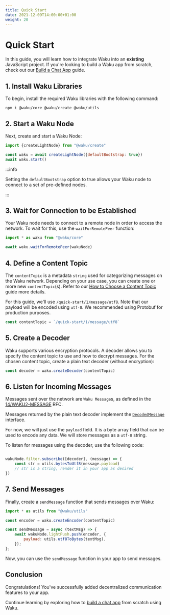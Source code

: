 ```yaml
---
title: Quick Start
date: 2021-12-09T14:00:00+01:00
weight: 20
---
```


# Quick Start

In this guide, you will learn how to integrate Waku into an **existing** JavaScript project.
If you're looking to build a Waku app from scratch, check out our [Build a Chat App](./build-chat-app.md) guide.

## 1. Install Waku Libraries

To begin, install the required Waku libraries with the following command:

```shell
npm i @waku/core @waku/create @waku/utils
```

## 2. Start a Waku Node

Next, create and start a Waku Node:

```js
import {createLightNode} from "@waku/create"

const waku = await createLightNode({defaultBootstrap: true})
await waku.start()
```

:::info

Setting the `defaultBootstrap` option to true allows your Waku node to connect to a set of pre-defined nodes.

:::

## 3. Wait for Connection to be Established

Your Waku node needs to connect to a remote node in order to access the network.
To wait for this, use the `waitForRemotePeer` function:

```js
import * as waku from "@waku/core"

await waku.waitForRemotePeer(wakuNode)
```

## 4. Define a Content Topic

The `contentTopic` is a metadata `string` used for categorizing messages on the Waku network.
Depending on your use case, you can create one or more new `contentTopic`(s).
Refer to our [How to Choose a Content Topic](/overview/concepts/content-topics) guide more details.

For this guide, we'll use `/quick-start/1/message/utf8`.
Note that our payload will be encoded using `utf-8`.
We recommended using Protobuf for production purposes.

```js
const contentTopic = `/quick-start/1/message/utf8`
```

## 5. Create a Decoder

Waku supports various encryption protocols.
A decoder allows you to specify the content topic to use and how to decrypt messages.
For the chosen content topic, create a plain text decoder (without encryption):

```js
const decoder = waku.createDecoder(contentTopic)
```

## 6. Listen for Incoming Messages

Messages sent over the network are `Waku Message`s,
as defined in the [14/WAKU2-MESSAGE](https://rfc.vac.dev/spec/14/#wire-format) RFC.

Messages returned by the plain text decoder implement the [`DecodedMessage`](https://js.waku.org/classes/_waku_core.DecodedMessage.html) interface.

For now, we will just use the `payload` field.
It is a byte array field that can be used to encode any data.
We will store messages as a `utf-8` string.

To listen for messages using the decoder, use the following code:

```js

wakuNode.filter.subscribe([decoder], (message) => {
    const str = utils.bytesToUtf8(message.payload)
    // str is a string, render it in your app as desired
})
```

## 7. Send Messages

Finally, create a `sendMessage` function that sends messages over Waku:

```js
import * as utils from "@waku/utils"

const encoder = waku.createEncoder(contentTopic)

const sendMessage = async (textMsg) => {
    await wakuNode.lightPush.push(encoder, {
        payload: utils.utf8ToBytes(textMsg),
    });
};
```

Now, you can use the `sendMessage` function in your app to send messages.

## Conclusion

Congratulations! You've successfully added decentralized communication features to your app.

Continue learning by exploring how to [build a chat app](./build-chat-app) from scratch using Waku.
